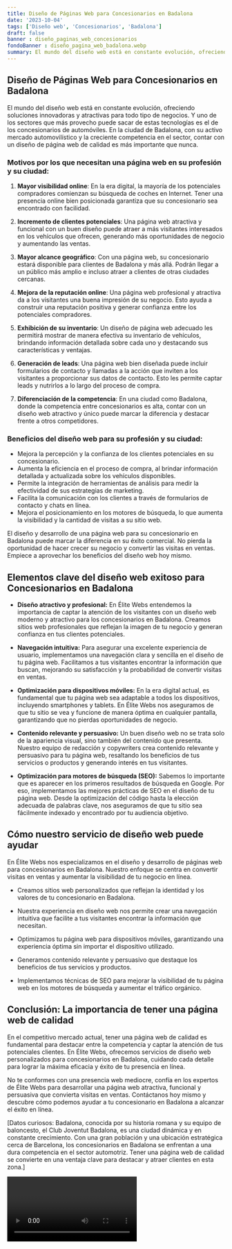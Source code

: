 ```yaml
---
title: Diseño de Páginas Web para Concesionarios en Badalona
date: '2023-10-04'
tags: ['Diseño web', 'Concesionarios', 'Badalona']
draft: false
banner : diseño_paginas_web_concesionarios
fondoBanner : diseño_pagina_web_badalona.webp
summary: El mundo del diseño web está en constante evolución, ofreciendo soluciones innovadoras y atractivas para todo tipo de negocios. Y uno de los sectores que más provecho puede sacar de estas tecnologías es el de los concesionarios de automóviles. En la ciudad de Badalona, con su activo mercado automovilístico y la creciente competencia en el sector, contar con un diseño de página web de calidad es más importante que nunca.
---
```


## Diseño de Páginas Web para Concesionarios en Badalona

El mundo del diseño web está en constante evolución, ofreciendo soluciones innovadoras y atractivas para todo tipo de negocios. Y uno de los sectores que más provecho puede sacar de estas tecnologías es el de los concesionarios de automóviles. En la ciudad de Badalona, con su activo mercado automovilístico y la creciente competencia en el sector, contar con un diseño de página web de calidad es más importante que nunca.

### Motivos por los que necesitan una página web en su profesión y su ciudad:

1. **Mayor visibilidad online**: En la era digital, la mayoría de los potenciales compradores comienzan su búsqueda de coches en Internet. Tener una presencia online bien posicionada garantiza que su concesionario sea encontrado con facilidad.

2. **Incremento de clientes potenciales**: Una página web atractiva y funcional con un buen diseño puede atraer a más visitantes interesados en los vehículos que ofrecen, generando más oportunidades de negocio y aumentando las ventas.

3. **Mayor alcance geográfico**: Con una página web, su concesionario estará disponible para clientes de Badalona y más allá. Podrán llegar a un público más amplio e incluso atraer a clientes de otras ciudades cercanas.

4. **Mejora de la reputación online**: Una página web profesional y atractiva da a los visitantes una buena impresión de su negocio. Esto ayuda a construir una reputación positiva y generar confianza entre los potenciales compradores.

5. **Exhibición de su inventario**: Un diseño de página web adecuado les permitirá mostrar de manera efectiva su inventario de vehículos, brindando información detallada sobre cada uno y destacando sus características y ventajas.

6. **Generación de leads**: Una página web bien diseñada puede incluir formularios de contacto y llamadas a la acción que inviten a los visitantes a proporcionar sus datos de contacto. Esto les permite captar leads y nutrirlos a lo largo del proceso de compra.

7. **Diferenciación de la competencia**: En una ciudad como Badalona, donde la competencia entre concesionarios es alta, contar con un diseño web atractivo y único puede marcar la diferencia y destacar frente a otros competidores.

### Beneficios del diseño web para su profesión y su ciudad:

- Mejora la percepción y la confianza de los clientes potenciales en su concesionario.
- Aumenta la eficiencia en el proceso de compra, al brindar información detallada y actualizada sobre los vehículos disponibles.
- Permite la integración de herramientas de análisis para medir la efectividad de sus estrategias de marketing.
- Facilita la comunicación con los clientes a través de formularios de contacto y chats en línea.
- Mejora el posicionamiento en los motores de búsqueda, lo que aumenta la visibilidad y la cantidad de visitas a su sitio web.

El diseño y desarrollo de una página web para su concesionario en Badalona puede marcar la diferencia en su éxito comercial. No pierda la oportunidad de hacer crecer su negocio y convertir las visitas en ventas. Empiece a aprovechar los beneficios del diseño web hoy mismo.

<GifSeo />

<Cta />

## Elementos clave del diseño web exitoso para Concesionarios en Badalona

- **Diseño atractivo y profesional:** En Élite Webs entendemos la importancia de captar la atención de los visitantes con un diseño web moderno y atractivo para los concesionarios en Badalona. Creamos sitios web profesionales que reflejan la imagen de tu negocio y generan confianza en tus clientes potenciales.

- **Navegación intuitiva:** Para asegurar una excelente experiencia de usuario, implementamos una navegación clara y sencilla en el diseño de tu página web. Facilitamos a tus visitantes encontrar la información que buscan, mejorando su satisfacción y la probabilidad de convertir visitas en ventas.

- **Optimización para dispositivos móviles:** En la era digital actual, es fundamental que tu página web sea adaptable a todos los dispositivos, incluyendo smartphones y tablets. En Élite Webs nos aseguramos de que tu sitio se vea y funcione de manera óptima en cualquier pantalla, garantizando que no pierdas oportunidades de negocio.

- **Contenido relevante y persuasivo:** Un buen diseño web no se trata solo de la apariencia visual, sino también del contenido que presenta. Nuestro equipo de redacción y copywriters crea contenido relevante y persuasivo para tu página web, resaltando los beneficios de tus servicios o productos y generando interés en tus visitantes.

- **Optimización para motores de búsqueda (SEO):** Sabemos lo importante que es aparecer en los primeros resultados de búsqueda en Google. Por eso, implementamos las mejores prácticas de SEO en el diseño de tu página web. Desde la optimización del código hasta la elección adecuada de palabras clave, nos aseguramos de que tu sitio sea fácilmente indexado y encontrado por tu audiencia objetivo.

## Cómo nuestro servicio de diseño web puede ayudar

En Élite Webs nos especializamos en el diseño y desarrollo de páginas web para concesionarios en Badalona. Nuestro enfoque se centra en convertir visitas en ventas y aumentar la visibilidad de tu negocio en línea.

- Creamos sitios web personalizados que reflejan la identidad y los valores de tu concesionario en Badalona.

- Nuestra experiencia en diseño web nos permite crear una navegación intuitiva que facilite a tus visitantes encontrar la información que necesitan.

- Optimizamos tu página web para dispositivos móviles, garantizando una experiencia óptima sin importar el dispositivo utilizado.

- Generamos contenido relevante y persuasivo que destaque los beneficios de tus servicios y productos.

- Implementamos técnicas de SEO para mejorar la visibilidad de tu página web en los motores de búsqueda y aumentar el tráfico orgánico.

## Conclusión: La importancia de tener una página web de calidad

En el competitivo mercado actual, tener una página web de calidad es fundamental para destacar entre la competencia y captar la atención de tus potenciales clientes. En Élite Webs, ofrecemos servicios de diseño web personalizados para concesionarios en Badalona, cuidando cada detalle para lograr la máxima eficacia y éxito de tu presencia en línea.

No te conformes con una presencia web mediocre, confía en los expertos de Élite Webs para desarrollar una página web atractiva, funcional y persuasiva que convierta visitas en ventas. Contáctanos hoy mismo y descubre cómo podemos ayudar a tu concesionario en Badalona a alcanzar el éxito en línea.

[Datos curiosos: Badalona, conocida por su historia romana y su equipo de baloncesto, el Club Joventut Badalona, es una ciudad dinámica y en constante crecimiento. Con una gran población y una ubicación estratégica cerca de Barcelona, los concesionarios en Badalona se enfrentan a una dura competencia en el sector automotriz. Tener una página web de calidad se convierte en una ventaja clave para destacar y atraer clientes en esta zona.]

<Video />

<CtaBot job='Concesionarios' city='Badalona'/>

<Gmaps query='Badalona+españa+maps' />